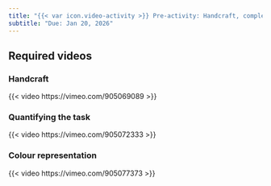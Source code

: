 ```yaml
---
title: "{{< var icon.video-activity >}} Pre-activity: Handcraft, complexities and representation of information"
subtitle: "Due: Jan 20, 2026"
---
```


## Required videos

### Handcraft

{{< video https://vimeo.com/905069089 >}}

### Quantifying the task

{{< video https://vimeo.com/905072333 >}}

### Colour representation

{{< video https://vimeo.com/905077373 >}}
